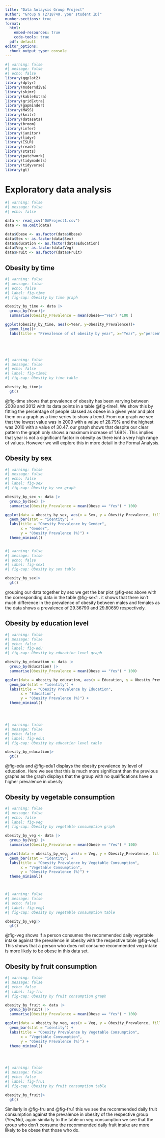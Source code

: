 ```yaml
---
title: "Data Anlaysis Group Project"
author: "Group 9 (2718740, your student ID)"
number-sections: true 
format: 
  html:
    embed-resources: true
    code-tools: true
  pdf: default
editor_options: 
  chunk_output_type: console
---
```


```r
#| warning: false
#| message: false 
#| echo: false 
library(ggplot2)
library(dplyr)
library(moderndive)
library(skimr)
library(kableExtra)
library(gridExtra)
library(gapminder)
library(MASS)
library(knitr)
library(datasets)
library(broom)
library(infer)
library(janitor)
library(tidyr)
library(ISLR)
library(readr)
library(stats)
library(patchwork)
library(tidymodels)
library(tidyverse)
library(gt)
```

# Exploratory data analysis {#sec-eda}



```r
#| warning: false
#| message: false 
#| echo: false 

data <- read_csv("DAProject1.csv")
data <- na.omit(data)

data$Obese <- as.factor(data$Obese)
data$Sex <- as.factor(data$Sex)
data$Education <- as.factor(data$Education)
data$Veg <- as.factor(data$Veg)
data$Fruit <- as.factor(data$Fruit)


```

## Obesity by time

```r
#| warning: false
#| message: false 
#| echo: false 
#| label: fig-time
#| fig-cap: Obesity by time graph

obesity_by_time <- data |>
  group_by(Year)|>
  summarise(Obesity_Prevalence = mean(Obese=="Yes") *100 )

ggplot(obesity_by_time, aes(x=Year, y=Obesity_Prevalence))+
  geom_line()+
  labs(title = "Prevalence of of obesity by year", x="Year", y="percentage of obesity")






```

```r
#| warning: false
#| message: false 
#| echo: false 
#| label: fig-time1
#| fig-cap: Obesity by time table 

obesity_by_time|>
  gt()

```

@fig-time shows that prevalence of obesity has been varying between 2008 and 2012 with its data points in a table @fig-time1. We show this by fitting the percentage of people classed as obese in a given year and plot them on a graph as a time series to show a trend. From our graph we see that the lowest value was in 2009 with a value of 28.79% and the highest was 2010 with a value of 30.47. our graph shows that despite our clear pattern the graph only shows a maximum increase of 1.69%. This implies that year is not a significant factor in obesity as there isnt a very high range of values. However we will explore this in more detail in the Formal Analysis.

## Obesity by sex

```r
#| warning: false
#| message: false 
#| echo: false 
#| label: fig-sex
#| fig-cap: Obesity by sex graph

obesity_by_sex <- data |>
  group_by(Sex) |>
  summarise(Obesity_Prevalence = mean(Obese == "Yes") * 100)

ggplot(data = obesity_by_sex, aes(x = Sex, y = Obesity_Prevalence, fill = Sex)) +
  geom_bar(stat = "identity") +
  labs(title = "Obesity Prevalence by Gender",
       x = "Gender",
       y = "Obesity Prevalence (%)") +
  theme_minimal()



```

```r
#| warning: false
#| message: false 
#| echo: false 
#| label: fig-sex1
#| fig-cap: Obesity by sex table

obesity_by_sex|>
  gt()

```

grouping our data together by sex we get the bar plot @fig-sex above with the corresponding data in the table @fig-sex1 . it shows that there isn't much difference in the prevalence of obesity between males and females as the data shows a prevalence of 29.36790 and 29.80659 respectively.

## Obesity by education level

```r
#| warning: false
#| message: false 
#| echo: false
#| label: fig-edu 
#| fig-cap: Obesity by education level graph

obesity_by_education <- data |>
  group_by(Education) |>
  summarise(Obesity_Prevalence = mean(Obese == "Yes") * 100)

ggplot(data = obesity_by_education, aes(x = Education, y = Obesity_Prevalence, fill = Education)) +
  geom_bar(stat = "identity") +
  labs(title = "Obesity Prevalence by Education",
       x = "Education",
       y = "Obesity Prevalence (%)") +
  theme_minimal()





```

```r
#| warning: false
#| message: false 
#| echo: false
#| label: fig-edu1
#| fig-cap: Obesity by education level table

obesity_by_education|>
  gt()

```

@fig-edu and @fig-edu1 displays the obesity prevalence by level of education. Here we see that this is much more significant than the previous graphs as the graph displays that the group with no qualifications have a higher prevalence in obesity 

## Obesity by vegetable consumption

```r
#| warning: false
#| message: false 
#| echo: false 
#| label: fig-veg
#| fig-cap: Obesity by vegetable consumption graph

obesity_by_veg <- data |>
  group_by(Veg) |>
  summarise(Obesity_Prevalence = mean(Obese == "Yes") * 100)

ggplot(data = obesity_by_veg, aes(x = Veg, y = Obesity_Prevalence, fill = Veg)) +
  geom_bar(stat = "identity") +
  labs(title = "Obesity Prevalence by Vegetable Consumption",
       x = "Vegetable Consumption",
       y = "Obesity Prevalence (%)") +
  theme_minimal()




```

```r
#| warning: false
#| message: false 
#| echo: false 
#| label: fig-veg1
#| fig-cap: Obesity by vegetable consumption table

obesity_by_veg|>
  gt()

```

@fig-veg shows if a person consumes the recommended daily vegetable intake against the prevalence in obesity with the respective table @fig-veg1. This shows that a person who does not consume recommended veg intake is more likely to be obese in this data set. 

## Obesity by fruit consumption

```r
#| warning: false
#| message: false 
#| echo: false
#| label: fig-fru
#| fig-cap: Obesity by fruit consumption graph

obesity_by_fruit <- data |>
  group_by(Fruit) |>
  summarise(Obesity_Prevalence = mean(Obese == "Yes") * 100)

ggplot(data = obesity_by_veg, aes(x = Veg, y = Obesity_Prevalence, fill = Veg)) +
  geom_bar(stat = "identity") +
  labs(title = "Obesity Prevalence by Vegetable Consumption",
       x = "Vegetable Consumption",
       y = "Obesity Prevalence (%)") +
  theme_minimal()





```

```r
#| warning: false
#| message: false 
#| echo: false
#| label: fig-fru1
#| fig-cap: Obesity by fruit consumption table 

obesity_by_fruit|>
  gt()


```

Similarly in @fig-fru and @fig-fru1 this we see the recommended daily fruit consumption against the prevalence in obesity of the respective group (Yes/No), again similarly to the table on veg consumption we see that the group who don't consume the recommended daily fruit intake are more likely to be obese thst those who do.
